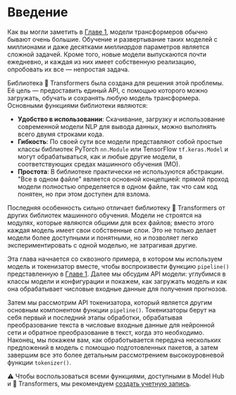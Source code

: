 # Введение

<CourseFloatingBanner
    chapter={2}
    classNames="absolute z-10 right-0 top-0"
/>

Как вы могли заметить в [Главе 1](../chapter1/1), модели трансформеров обычно бывают очень большие. Обучение и развертывание таких моделей с миллионами и даже десятками *миллиардов* параметров является сложной задачей. Кроме того, новые модели выпускаются почти ежедневно, и каждая из них имеет собственную реализацию, опробовать их все — непростая задача.

Библиотека 🤗 Transformers была создана для решения этой проблемы. Её цель — предоставить единый API, с помощью которого можно загружать, обучать и сохранять любую модель трансформера. Основными функциями библиотеки являются:

- **Удобство в использовании**: Скачивание, загрузку и использование современной модели NLP для вывода данных, можно выполнять всего двумя строками кода.
- **Гибкость**: По своей сути все модели представляют собой простые классы библиотек PyTorch `nn.Module` или TensorFlow `tf.keras.Model` и могут обрабатываться, как и любые другие модели, в соответствующих средах машинного обучения (МО).
- **Простота**: В библиотеке практически не используются абстракции. "Все в одном файле" является основной концепцией: прямой проход модели полностью определяется в одном файле, так что сам код понятен, но при этом доступен для взлома.

Последняя особенность сильно отличает библиотеку 🤗 Transformers от других библиотек машинного обучения. Модели не строятся на модулях, которые являются общими для всех файлов; вместо этого каждая модель имеет свои собственные слои. Это не только делает модели более доступными и понятными, но и позволяет легко экспериментировать с одной моделью, не затрагивая другие.

Эта глава начнается со сквозного примера, в котором мы используем модель и токенизатор вместе, чтобы воспроизвести функцию `pipeline()` представленную в [Главе 1](../chapter1/1). Далее мы обсудим API модели: углубимся в классы модели и конфигурации и покажем, как загружать модель и как она обрабатывает числовые входные данные для получения прогнозов. 

Затем мы рассмотрим API токенизатора, который является другим основным компонентом функции `pipeline()`. Токенизаторы берут на себя первый и последний этапы обработки, обрабатывая преобразование текста в числовые входные данные для нейронной сети и обратное преобразование в текст, когда это необходимо. Наконец, мы покажем вам, как обработывается передача нескольких предложений в модель с помощью подготовленных пакетов, а затем завершим все это более детальным рассмотрением высокоуровневой функции `tokenizer()`.

<Tip>
⚠️ Чтобы воспользоваться всеми функциями, доступными в Model Hub и 🤗 Transformers, мы рекомендуем <a href="https://huggingface.co/join">создать учетную запись</a>.
</Tip>